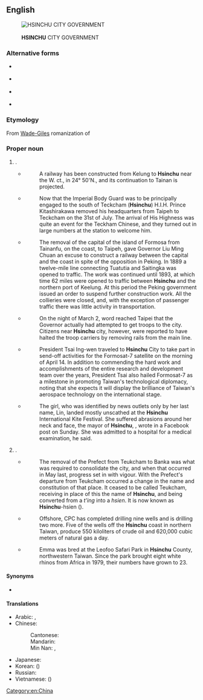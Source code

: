 {{also|Hsin-chu}}
==English==
{{Wikipedia}}
{{commonscat}}
[[File:Hsinchu City Government Logo.svg|thumb|{{lang|zh|新竹市政府}}<br>'''HSINCHU''' CITY GOVERNMENT]]

===Alternative forms===
* {{q|also from [[Wade-Giles]]}} {{l|en|Hsin-chu}}
* {{q|{{w|postal romanization}}}} {{l|en|Sinchu}}
* {{q|from [[Tongyong Pinyin]]}} {{l|en|Sinjhu}}
* {{q|from [[Hanyu Pinyin]]}} {{l|en|Xinzhu}}

===Etymology===
From [[Wade-Giles]] romanization of {{etyl|cmn|en}} {{m|cmn|新竹|tr=Hsin¹-chu²}}

===Proper noun===
{{en-proper noun}}

# {{place|en|city|in northern|country/Taiwan|sixth largest city in Taiwan, southwest of [[Taipei]]}}.
#* {{quote-book
|en
|url=https://archive.org/details/longmansgazettee00chisrich/
|year=1895
|title=Formosa
|series=Longmans' Gazetteer of the World
|editor={{w|George Chisholm (geographer)|George G. Chisholm}}
|publisher=Longmans, Green, and Co.
|page=[https://archive.org/details/longmansgazettee00chisrich/page/538/ 538]}}
#*:A railway has been constructed from Kelung to '''Hsinchu''' near the W. ct., in 24° 50'N., and its continuation to Tainan is projected.
#* {{quote-book
|en
|url=https://archive.org/details/islandofformosap00daviuoft/
|year=1903
|title=The Island of Formosa Past and Present
|editor={{w|James W. Davidson}}
|page=[https://archive.org/details/islandofformosap00daviuoft/page/331/ 331]}}
#*:Now that the Imperial Body Guard was to be principally engaged to the south of Teckcham ('''Hsinchu''') H.I.H. Prince Kitashirakawa removed his headquarters from Taipeh to Teckcham on the 31st of July. The arrival of His Highness was quite an event for the Teckham Chinese, and they turned out in large numbers at the station to welcome him.
#* {{quote-journal
|en
|url=https://archive.org/details/railwayage52newy/
|date=January 19, 1912
|title=Imperial Taiwan Railways
|volume=52
|issue=3
|journal={{w|Railway Age Gazette}}
|location=[[New York]]
|page=[https://archive.org/details/railwayage52newy/page/94/ 94]}}
#*:The removal of the capital of the island of Formosa from Tainanfu, on the coast, to Taipeh, gave Governor Liu Ming Chuan an excuse to construct a railway between the capital and the coast in spite of the opposition in Peking. In 1889 a twelve-mile line connecting Tuatutia and Saitingka was opened to traffic. The work was continued until 1893, at which time 62 miles were opened to traffic between '''Hsinchu''' and the northern port of Keelung. At this period the Peking government issued an order to suspend further construction work. All the collieries were closed, and, with the exception of passenger traffic there was little activity in transportation.
#* {{quote-book
|en
|url=https://archive.org/details/unitedstatesrela0000unit/
|date=April 18, 1947
|title=Memorandum on the Situation in Taiwan
|author={{w|John Leighton Stuart}}
|series=United States Relations with China With Special Reference to the Period 1944-1949
|issue=169
|publisher={{w|U.S. Government Printing Office}}
|page=[https://archive.org/details/unitedstatesrela0000unit/page/929/ 929]}}
#*:On the night of March 2, word reached Taipei that the Governor actually had attempted to get troops to the city. Citizens near '''Hsinchu''' city, however, were reported to have halted the troop carriers by removing rails from the main line.
#* {{quote-web
|en
|date=2019-04-14
|url=https://english.president.gov.tw/NEWS/5719
|title=President Tsai attends {{w|FORMOSAT-7|Formosat-7}} send-off ceremony
|work=Office of the President of the Republic of China (Taiwan)}}
#*:President Tsai Ing-wen traveled to '''Hsinchu''' City to take part in send-off activities for the Formosat-7 satellite on the morning of April 14. In addition to commending the hard work and accomplishments of the entire research and development team over the years, President Tsai also hailed Formosat-7 as a milestone in promoting Taiwan's technological diplomacy, noting that she expects it will display the brilliance of Taiwan's aerospace technology on the international stage.
#* {{quote-web
|en
|date=Aug. 31, 2020
|url=https://www.nytimes.com/2020/08/31/world/asia/taiwan-girl-kite.html
|title=Girl in Taiwan Is Swept High by a Kite
|author=Tiffany May
|work={{w|New York Times}}}}
#*:The girl, who was identified by news outlets only by her last name, Lin, landed mostly unscathed at the '''Hsinchu''' International Kite Festival. She suffered abrasions around her neck and face, the mayor of '''Hsinchu''', {{w|Lin Chih-chien}}, wrote in a Facebook post on Sunday. She was admitted to a hospital for a medical examination, he said.
# {{place|en|county|in northern|country/Taiwan}}.
#* {{quote-book
|en
|url=https://archive.org/details/reportsontradea00shugoog/
|year=1880
|title=Reports on Trade at the Treaty Ports for the Year 1879
|work=Inspector General of Customs
|location=[[Shanghai]]
|page=[https://archive.org/details/reportsontradea00shugoog/page/n317/ 181]}}
#*:The removal of the Prefect from Teukcham to Banka was what was required to consolidate the city, and when that occurred in May last, progress set in with vigour. With the Prefect's departure from Teukcham occurred a change in the name and constitution of that place. It ceased to be called Teukcham, receiving in place of this the name of '''Hsinchu''', and being converted from a ''t'ing'' into a ''hsien''. It is now known as '''Hsinchu'''-hsien ({{lang|zh|新竹縣}}).
#* {{quote-journal
|en
|url=https://archive.org/details/sim_free-china-weekly_1980-03-23_21_11/
|date=March 23, 1980
|title=New fund to boost energy development
|journal=Free China Weekly
|volume=XXI
|issue=11
|location=[[Taipei]]
|page=4
|pageurl=https://archive.org/details/sim_free-china-weekly_1980-03-23_21_11/page/n3/}}
#*:Offshore, CPC has completed drilling nine wells and is drilling two more. Five of the wells off the '''Hsinchu''' coast in northern Taiwan, produce 550 kiloliters of crude oil and 620,000 cubic meters of natural gas a day.
#* {{quote-web
|en
|date=Sep 23, 2020
|url=https://www.japantimes.co.jp/news/2020/09/23/national/taiwan-japan-endangered-rhino/
|title=Taiwan offers Japan endangered rhino to help save species
|work={{w|The Japan Times}}}}
#*:Emma was bred at the Leofoo Safari Park in '''Hsinchu''' County, northwestern Taiwan. Since the park brought eight white rhinos from Africa in 1979, their numbers have grown to 23.

====Synonyms====
* {{q|from [[Min Nan]] {{w|Pe̍h-ōe-jī}}}} {{l|en|Sin-tek}}

====Translations====
{{trans-top|a city in northern Taiwan; a county in northern Taiwan}}
* Arabic: {{t|ar|شِينْجُو|m|tr=šinjū}}, {{t|ar|شِينْتْشُو|m|tr=šintšū}}
* Chinese:
*: Cantonese: {{t|yue|新竹|tr=san1 zuk1}}
*: Mandarin: {{t+|cmn|新竹|tr=Xīnzhú|sc=Hani}}
*: Min Nan: {{t|nan|竹塹|tr=Tek-chhàm|sc=Hans}}, {{t|nan|新竹|tr=Sin-tek|sc=Hans}}
{{trans-mid}}
* Japanese: {{t|ja|新竹|tr=しんちく, Shinchiku}}
* Korean: {{t+|ko|^신주}} ({{t|ko|新竹}})
* Russian: {{t|ru|Синьчжу́|m}}
* Vietnamese: {{t|vi|Tân Trúc}} ({{t|vi|新竹}})
{{trans-bottom}}

[[Category:en:China]]